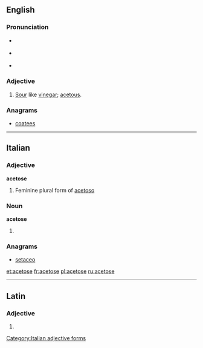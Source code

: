 ==English==

===Pronunciation===
* {{a|RP}} {{IPA|/ˈæsɪtəʊs/}}
* {{a|US}} {{IPA|/ˈæsɪtoʊs/}}
* {{audio|en-us-acetose.ogg|Audio (US)}}

===Adjective===
{{en-adj}}

# [[sour|Sour]] like [[vinegar]]; [[acetous]].

===Anagrams===
* [[coatees#English|coatees]]

----

==Italian==

===Adjective===
'''acetose''' {{f}}

# Feminine plural form of [[acetoso]]

===Noun===
'''acetose''' {{f}}

# {{plural of|acetosa|lang=it}}

===Anagrams===
* [[setaceo#Italian|setaceo]]

[[Category:Italian adjective forms]]

[[et:acetose]]
[[fr:acetose]]
[[pl:acetose]]
[[ru:acetose]]

----
==Latin==

===Adjective===
{{la-adj-form|acetose}}

# {{inflection of|acetosus|acetosus|voc|m|s|lang=la}}
{{rfc-auto}}